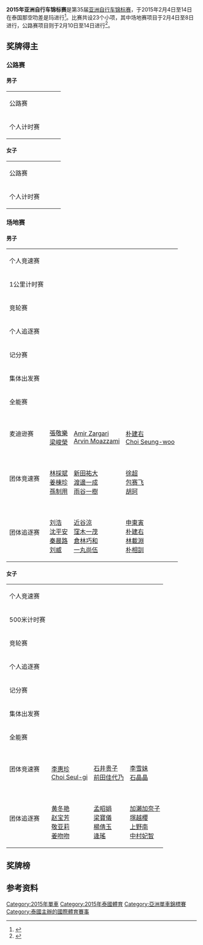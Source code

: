 {{NoteTA|G1=Sports}}
{{Infobox cycling championship
| image = 
| image_size = 
|     venue = {{THA}}[[那空叻差是玛|那空叻差是玛]]
|      date = 2015年2月4日至14日
| velodrome = 
|   nations =
|  cyclists =
|    events =
|  previous = [[2014年亚洲自行车锦标赛|2014]]
|      next = [[2016年亚洲自行车锦标赛|2016]]
}}

'''2015年亚洲自行车锦标赛'''是第35届[[亚洲自行车锦标赛|亚洲自行车锦标赛]]，于2015年2月4日至14日在泰国那空叻差是玛进行<ref>{{cite web|url=http://accasia.org/sites/default/files/Letter%20of%20Invitation%20ACC%202015%20%2824%20Nov%202014%29.pdf|title=Official lnvitation for the 35th Asian Cyciing Championships & 22nd Asian Junior Cycling Championships 2015 Nakhon Ratchasima, Thailand|work=Asian Cycling Confederation|date=2014-11-24|accessdate=2020-09-30|archiveurl=https://web.archive.org/web/20171215070838/http://accasia.org/sites/default/files/Letter%20of%20Invitation%20ACC%202015%20(24%20Nov%202014).pdf|archivedate=2017-12-15|dead-url=no}}</ref>。比赛共设23个小项，其中场地赛项目于2月4日至8日进行，公路赛项目则于2月10日至14日进行<ref>{{cite web|url=http://accasia.org/sites/default/files/TECHNICAL%20HANDBOOK%20%2824%20Nov%202014%29.pdf|title=Technical Handbook|work=Asian Cycling Confederation|date=2014-11-24|accessdate=2020-09-30|archiveurl=https://web.archive.org/web/20200930053359/http://accasia.org/sites/default/files/TECHNICAL%20HANDBOOK%20%2824%20Nov%202014%29.pdf|archivedate=2020-09-30|dead-url=no}}</ref>。

==奖牌得主==
===公路赛===
====男子====
{| {{MedalistTable|type=项目}}
|-
|公路赛
|{{flagmedalist|[[Hossein_Askari|Hossein Askari]]|IRI}}
|{{flagmedalist|[[Yousif_Mirza|Yousif Mirza]]|UAE}}
|{{flagmedalist|[[内间康平|内间康平]]|JPN}}
|-
|个人计时赛
|{{flagmedalist|[[Hossein_Askari|Hossein Askari]]|IRI}}
|{{flagmedalist|[[Zhandos_Bizhigitov|Zhandos Bizhigitov]]|KAZ}}
|{{flagmedalist|[[崔亨敏|崔亨敏]]|KOR}}
|}

====女子====
{| {{MedalistTable|type=项目}}
|-
|公路赛
|{{flagmedalist|[[黃亭茵|黃亭茵]]|TPE}}
|{{flagmedalist|[[蕭美玉|蕭美玉]]|TPE}}
|{{flagmedalist|[[孟昭娟|孟昭娟]]|HKG}}
|-
|个人计时赛
|{{flagmedalist|[[罗雅凛|罗雅凛]]|KOR}}
|{{flagmedalist|[[萩原麻由子|萩原麻由子]]|JPN}}
|{{flagmedalist|[[Tüvshinjargalyn_Enkhjargal|Tüvshinjargalyn Enkhjargal]]|MGL}}
|}

===场地赛===
====男子====
{| {{MedalistTable|type=项目}}
|-
|个人竞速赛
|{{flagmedalist|[[河端朋之|河端朋之]]|JPN}}
|{{flagmedalist|[[阿茲祖哈斯尼阿旺|阿茲祖哈斯尼阿旺]]|MAS}}
|{{flagmedalist|[[姜棟珍|姜棟珍]]|KOR}}
|-
|1公里计时赛
|{{flagmedalist|[[林採斌|林採斌]]|KOR}}
|{{flagmedalist|[[胡樂雋|胡樂雋]]|HKG}}
|{{flagmedalist|[[Ehsan_Khademi|Ehsan Khademi]]|IRI}}
|-
|竞轮赛
|{{flagmedalist|[[阿茲祖哈斯尼阿旺|阿茲祖哈斯尼阿旺]]|MAS}}
|{{flagmedalist|[[渡邊一成|渡邊一成]]|JPN}}
|{{flagmedalist|[[Worayut_Kapunya|Worayut Kapunya]]|THA}}
|-
|个人追逐赛
|{{flagmedalist|[[朴相訓|朴相訓]]|KOR}}
|{{flagmedalist|[[張敬樂|張敬樂]]|HKG}}
|{{flagmedalist|[[近谷涼|近谷涼]]|JPN}}
|-
|记分赛
|{{flagmedalist|[[倉林巧和|倉林巧和]]|JPN}}
|{{flagmedalist|[[Yousif_Mirza|Yousif Mirza]]|UAE}}
|{{flagmedalist|[[申東寅|申東寅]]|KOR}}
|-
|集体出发赛
|{{flagmedalist|[[Behnam_Khosroshahi|Behnam Khosroshahi]]|IRI}}
|{{flagmedalist|[[Jan_Paul_Morales|Jan Paul Morales]]|PHI}}
|{{flagmedalist|[[劉金峰|劉金峰]]|TPE}}
|-
|全能赛
|{{flagmedalist|[[Timur_Gumerov|Timur Gumerov]]|UZB}}
|{{flagmedalist|[[林載淵|林載淵]]|KOR}}
|{{flagmedalist|[[Artyom_Zakharov|Artyom Zakharov]]|KAZ}}
|-
|麦迪逊赛
|{{flagteam|HKG}}<br />[[張敬樂|張敬樂]]<br />[[梁峻榮|梁峻榮]]
|{{flagteam|IRI}}<br />[[Amir_Zargari|Amir Zargari]]<br />[[Arvin_Moazzami|Arvin Moazzami]]
|{{flagteam|KOR}}<br />[[朴建右|朴建右]]<br />[[Choi_Seung-woo|Choi Seung-woo]]
|-
|团体竞速赛
|{{flagteam|KOR}}<br />[[林採斌|林採斌]]<br />[[姜棟珍|姜棟珍]]<br />[[孫制用|孫制用]]
|{{flagteam|JPN}}<br />[[新田祐大|新田祐大]]<br />[[渡邊一成|渡邊一成]]<br />[[雨谷一樹|雨谷一樹]]
|{{flagteam|CHN}}<br />[[徐超_(自行车运动员)|徐超]]<br />[[包赛飞|包赛飞]]<br />[[胡珂|胡珂]]
|-
|团体追逐赛
|{{flagteam|CHN}}<br />[[刘浩_(自行车运动员)|刘浩]]<br />[[沈平安|沈平安]]<br />[[秦晨路|秦晨路]]<br />[[刘威_(自行车运动员)|刘威]]
|{{flagteam|JPN}}<br />[[近谷涼|近谷涼]]<br />[[窪木一茂|窪木一茂]]<br />[[倉林巧和|倉林巧和]]<br />[[一丸尚伍|一丸尚伍]]
|{{flagteam|KOR}}<br />[[申東寅|申東寅]]<br />[[朴建右|朴建右]]<br />[[林載淵|林載淵]]<br />[[朴相訓|朴相訓]]
|}

====女子====
{| {{MedalistTable|type=项目}}
|-
|个人竞速赛
|{{flagmedalist|[[李慧詩|李慧詩]]|HKG}}
|{{flagmedalist|[[林俊红|林俊红]]|CHN}}
|{{flagmedalist|[[法特哈·穆斯塔法|法特哈·穆斯塔法]]|MAS}}
|-
|500米计时赛
|{{flagmedalist|[[李慧詩|李慧詩]]|HKG}}
|{{flagmedalist|[[法特哈·穆斯塔法|法特哈·穆斯塔法]]|MAS}}
|{{flagmedalist|[[前田佳代乃|前田佳代乃]]|JPN}}
|-
|竞轮赛
|{{flagmedalist|[[林俊红|林俊红]]|CHN}}
|{{flagmedalist|[[李惠珍_(自行车运动员)|李惠珍]]|KOR}}
|{{flagmedalist|[[李慧詩|李慧詩]]|HKG}}
|-
|个人追逐赛
|{{flagmedalist|[[黃亭茵|黃亭茵]]|TPE}}
|{{flagmedalist|[[楊倩玉|楊倩玉]]|HKG}}
|{{flagmedalist|[[Supaksorn_Nuntana|Supaksorn Nuntana]]|THA}}
|-
|记分赛
|{{flagmedalist|[[黃亭茵|黃亭茵]]|TPE}}
|{{flagmedalist|[[李彩敬|李彩敬]]|KOR}}
|{{flagmedalist|[[塚越櫻|塚越櫻]]|JPN}}
|-
|集体出发赛
|{{flagmedalist|[[黃亭茵|黃亭茵]]|TPE}}
|{{flagmedalist|[[逄瑤|逄瑤]]|HKG}}
|{{flagmedalist|[[小島蓉子|小島蓉子]]|JPN}}
|-
|全能赛
|{{flagmedalist|[[罗晓玲|罗晓玲]]|CHN}}
|{{flagmedalist|[[刁小娟|刁小娟]]|HKG}}
|{{flagmedalist|[[蕭美玉|蕭美玉]]|TPE}}
|-
|团体竞速赛
|{{flagteam|KOR}}<br />[[李惠珍_(自行车运动员)|李惠珍]]<br />[[Choi_Seul-gi|Choi Seul-gi]]
|{{flagteam|JPN}}<br />[[石井贵子|石井贵子]]<br />[[前田佳代乃|前田佳代乃]]
|{{flagteam|CHN}}<br />[[李雪妹|李雪妹]]<br />[[石晶晶|石晶晶]]
|-
|团体追逐赛
|{{flagteam|CHN}}<br />[[黄冬艳|黄冬艳]]<br />[[赵宝芳|赵宝芳]]<br />[[敬亚莉|敬亚莉]]<br />[[姜吻吻|姜吻吻]]
|{{flagteam|HKG}}<br />[[孟昭娟|孟昭娟]]<br />[[梁寶儀|梁寶儀]]<br />[[楊倩玉|楊倩玉]]<br />[[逄瑤|逄瑤]]
|{{flagteam|JPN}}<br />[[加瀨加奈子|加瀨加奈子]]<br />[[塚越櫻|塚越櫻]]<br />[[上野南|上野南]]<br />[[中村妃智|中村妃智]]
|}

==奖牌榜==
 {{Medals table
 | caption        = 
 | host           = THA
 | flag_template  = 
 | event          = 
 | team           = 
 | gold_KOR = 5 | silver_KOR = 3 | bronze_KOR = 5
 | gold_CHN = 4 | silver_CHN = 1 | bronze_CHN = 2
 | gold_TPE = 4 | silver_TPE = 1 | bronze_TPE = 2
 | gold_HKG = 3 | silver_HKG = 6 | bronze_HKG = 2
 | gold_IRI = 3 | silver_IRI = 1 | bronze_IRI = 1
 | gold_JPN = 2 | silver_JPN = 5 | bronze_JPN = 6
 | gold_MAS = 1 | silver_MAS = 2 | bronze_MAS = 1
 | gold_UZB = 1 | silver_UZB = 0 | bronze_UZB = 0
 | gold_UAE = 0 | silver_UAE = 2 | bronze_UAE = 0
 | gold_KAZ = 0 | silver_KAZ = 1 | bronze_KAZ = 1
 | gold_PHI = 0 | silver_PHI = 1 | bronze_PHI = 0
 | gold_THA = 0 | silver_THA = 0 | bronze_THA = 2 | host_THA = yes
 | gold_MGL = 0 | silver_MGL = 0 | bronze_MGL = 1
}}

==参考资料==
{{reflist}}

{{亚洲自行车锦标赛}}

[[Category:2015年單車|Category:2015年單車]]
[[Category:2015年泰國體育|Category:2015年泰國體育]]
[[Category:亞洲單車錦標賽|Category:亞洲單車錦標賽]]
[[Category:泰國主辦的國際體育賽事|Category:泰國主辦的國際體育賽事]]
